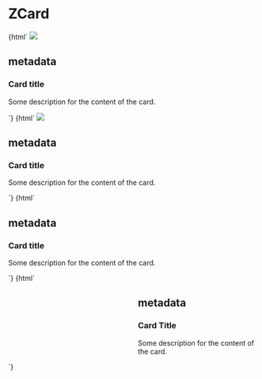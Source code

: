 
<Meta
  title="ZCard"
  component="z-card"
/>

# ZCard

<Preview>
  <Story name="ZCard with image">
    {html`
      <z-card
        .variant="${radios("Variant", {default: "", ...CardVariant}, "")}"
        .clickable="${boolean("Clickable", false)}"
        .showshadow="${boolean("Show shadow", false)}"
        style="width: 356px;"
      >
        <img
          slot="cover"
          src="https://i.pinimg.com/originals/b9/fc/7e/b9fc7e6b2dd2ca128bcc3412e68994f0.jpg"
        />
        <h2
          class="body-5"
          slot="metadata"
        >
          metadata
        </h2>
        <h3 slot="title">Card title</h3>
        <p
          class="body-3"
          slot="text"
        >
          Some description for the content of the card.
        </p>
        <z-icon
          name="share"
          slot="action"
        ></z-icon>
        <z-icon
          name="delete"
          slot="action"
        ></z-icon>
      </z-card>
    `}
  </Story>
</Preview>

<Preview>
  <Story name="ZCard with image and icon">
    {html`
      <z-card
        cover-icon="play-filled"
        .variant="${radios("Variant", {default: "", ...CardVariant}, "")}"
        .clickable="${boolean("Clickable", false)}"
        .showshadow="${boolean("Show shadow", false)}"
        style="width: 356px;"
      >
        <img
          slot="cover"
          src="https://i.pinimg.com/originals/b9/fc/7e/b9fc7e6b2dd2ca128bcc3412e68994f0.jpg"
        />
        <h2
          class="body-5"
          slot="metadata"
        >
          metadata
        </h2>
        <h3 slot="title">Card title</h3>
        <p
          class="body-3"
          slot="text"
        >
          Some description for the content of the card.
        </p>
        <z-icon
          name="share"
          slot="action"
        ></z-icon>
        <z-icon
          name="delete"
          slot="action"
        ></z-icon>
      </z-card>
    `}
  </Story>
</Preview>

<Preview>
  <Story name="ZCard color cover">
    {html`
      <z-card
        .variant="${radios("Variant", {default: "", ...CardVariant}, "")}"
        .clickable="${boolean("Clickable", false)}"
        .showshadow="${boolean("Show shadow", false)}"
        style="--z-card--color-cover-background: orange; width: 356px;"
      >
        <h2
          class="body-5"
          slot="metadata"
        >
          metadata
        </h2>
        <h3 slot="title">Card title</h3>
        <p
          class="body-3"
          slot="text"
        >
          Some description for the content of the card.
        </p>
        <z-icon
          name="share"
          slot="action"
        ></z-icon>
        <z-icon
          name="delete"
          slot="action"
        ></z-icon>
      </z-card>
    `}
  </Story>
</Preview>

<Preview>
  <Story name="ZCard text">
    {html`
      <div style="display: flex">
        <z-card
          variant="text"
          .clickable="${boolean("Clickable", false)}"
          .showshadow="${boolean("Show shadow", false)}"
          style="--z-card--text-background: var(--color-primary01); color: white; --z-card--text-border-radius: 4px; width: 263px; margin-right: 20px"
        >
          <h2
            class="body-5"
            slot="metadata"
          >
            metadata
          </h2>
          <h3 slot="title">Card Title</h3>
          <p
            class="body-3"
            slot="text"
          >
            Some description for the content of the card.
          </p>
          <z-icon
            name="share"
            slot="action"
            fill="color-surface01"
          ></z-icon>
          <z-icon
            name="delete"
            slot="action"
            fill="color-surface01"
          ></z-icon>
        </z-card>
        <z-card
          variant="text"
          .clickable="${boolean("Clickable", false)}"
          .showshadow="${boolean("Show shadow", false)}"
          style="--z-card--text-background: white; --z-card--text-border: 2px solid black; width: 263px;"
        >
          <h2
            class="body-5"
            slot="metadata"
          >
            metadata
          </h2>
          <h3 slot="title">Card Title</h3>
          <p
            class="body-3"
            slot="text"
          >
            Some description for the content of the card.
          </p>
          <z-icon
            name="share"
            slot="action"
            fill="color-primary01"
          ></z-icon>
          <z-icon
            name="delete"
            slot="action"
            fill="color-primary01"
          ></z-icon>
        </z-card>
      </div>
    `}
  </Story>
</Preview>

<Props of="z-card" />
